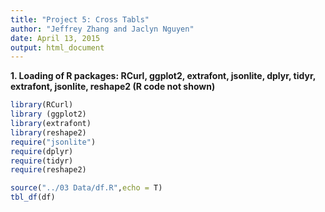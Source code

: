 ```yaml
---
title: "Project 5: Cross Tabls"
author: "Jeffrey Zhang and Jaclyn Nguyen"
date: April 13, 2015
output: html_document
---
```


__1. Loading of R packages: RCurl, ggplot2, extrafont, jsonlite, dplyr, tidyr, extrafont, jsonlite, reshape2 (R code not shown)__

```r
library(RCurl)
library (ggplot2)
library(extrafont)
library(reshape2)
require("jsonlite")
require(dplyr)
require(tidyr)
require(reshape2)
```

```r
source("../03 Data/df.R",echo = T)
tbl_df(df)
```







